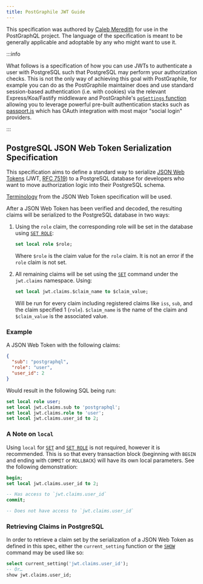 ```yaml
---
title: PostGraphile JWT Guide
---
```



<div className={styles.intro}>

This specification was authored by
[Caleb Meredith](https://twitter.com/calebmer) for use in the PostGraphQL
project. The language of the specification is meant to be generally applicable
and adoptable by any who might want to use it.

</div>

:::info

What follows is a specification of how you can use JWTs to
authenticate a user with PostgreSQL such that PostgreSQL may perform your
authorization checks. This is not the only way of achieving this goal with
PostGraphile, for example you can do as the PostGraphile maintainer does and use
standard session-based authentication (i.e. with cookies) via the relevant
Express/Koa/Fastify middleware and PostGraphile's
[`pgSettings` function](./usage-library#pgsettings-function) allowing you to
leverage powerful pre-built authentication stacks such as
[passport.js](http://www.passportjs.org/) which has OAuth integration with most
major "social login" providers.

:::

## PostgreSQL JSON Web Token Serialization Specification

This specification aims to define a standard way to serialize [JSON Web
Tokens][jwt] (JWT, [RFC 7519][rfc7519]) to a PostgreSQL database for developers
who want to move authorization logic into their PostgreSQL schema.

[Terminology][jwt-terms] from the JSON Web Token specification will be used.

After a JSON Web Token has been verified and decoded, the resulting claims will
be serialized to the PostgreSQL database in two ways:

1.  Using the `role` claim, the corresponding role will be set in the database
    using [`SET ROLE`][set-role]:

    ```sql
    set local role $role;
    ```

    Where `$role` is the claim value for the `role` claim. It is not an error if
    the `role` claim is not set.

2.  All remaining claims will be set using the [`SET`][set] command under the
    `jwt.claims` namespace. Using:

    ```sql
    set local jwt.claims.$claim_name to $claim_value;
    ```

    Will be run for every claim including registered claims like `iss`, `sub`,
    and the claim specified 1 (`role`). `$claim_name` is the name of the claim
    and `$claim_value` is the associated value.

### Example

A JSON Web Token with the following claims:

```json
{
  "sub": "postgraphql",
  "role": "user",
  "user_id": 2
}
```

Would result in the following SQL being run:

```sql
set local role user;
set local jwt.claims.sub to 'postgraphql';
set local jwt.claims.role to 'user';
set local jwt.claims.user_id to 2;
```

### A Note on `local`

Using `local` for [`SET`][set] and [`SET ROLE`][set-role] is not required,
however it is recommended. This is so that every transaction block (beginning
with `BEGIN` and ending with `COMMIT` or `ROLLBACK`) will have its own local
parameters. See the following demonstration:

```sql
begin;
set local jwt.claims.user_id to 2;

-- Has access to `jwt.claims.user_id`
commit;

-- Does not have access to `jwt.claims.user_id`
```

### Retrieving Claims in PostgreSQL

In order to retrieve a claim set by the serialization of a JSON Web Token as
defined in this spec, either the `current_setting` function or the
[`SHOW`][show] command may be used like so:

```sql
select current_setting('jwt.claims.user_id');
-- Or…
show jwt.claims.user_id;
```

[jwt]: https://jwt.io/
[rfc7519]: https://tools.ietf.org/html/rfc7519
[jwt-terms]: https://tools.ietf.org/html/rfc7519#section-2
[set-role]: http://www.postgresql.org/docs/current/static/sql-set-role.html
[set]: http://www.postgresql.org/docs/current/static/sql-set.html
[show]: http://www.postgresql.org/docs/current/static/sql-show.html
